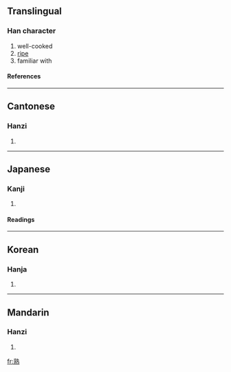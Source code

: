 ==Translingual==
===Han character===
{{Han char|rn=86|rad=火|as=11|sn=15|four=0533<sub>1</sub>|canj=卜戈火 (YIF)}}
# well-cooked
# [[ripe]]
# familiar with
====References====
{{Han ref|kx=0680.200|dkj=19332|dj=1091.250|hdz=32231.030|uh=719F|ud=29087|bh=BCF4|bd=48372}}

----
==Cantonese==
===Hanzi===
{{yue-hanzi|jyut=|y=suk6}}
# {{defn|Cantonese}}

----
==Japanese==
===Kanji===
{{ja-kanji|grade=6|rs=火11}}
# {{defn|Japanese}} 
====Readings====
{{ja-readings|on=[[じゅく]] (juku)|kun=[[うれる]] (ureru), [[にる]] (niru), [[つらつら]] (tsuratsura)}}

----
==Korean==
===Hanja===
{{ko-hanja|hangeul=숙|eumhun=|rv=suk|mr=suk|y=swuk}}
# {{defn|Korean}}

----
==Mandarin==
===Hanzi===
{{cmn-hanzi|pin=[[shóu]] ([[shou2]])|wg=shou<sup>2</sup>}}
# {{defn|Mandarin}}

[[fr:熟]]